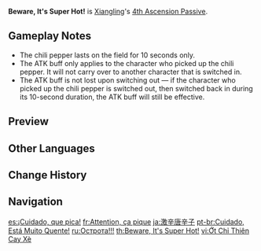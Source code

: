 {{Talent Infobox
|image         = Talent Beware, It's Super Hot!.png
|character     = Xiangling
|type          = 4th Ascension Passive
|info          = When [[Guoba Attack]]'s effects end, Guoba leaves a chili pepper on the spot where it disappeared. Picking up a chili pepper increases ATK by 10% for 10s.
|utility1      = Party ATK Increase
|utility2      = ATK Increase
|utility3      = Party
}}
'''Beware, It's Super Hot!''' is [[Xiangling]]'s [[4th Ascension Passive]].

==Gameplay Notes==
* The chili pepper lasts on the field for 10 seconds only.
*The ATK buff only applies to the character who picked up the chili pepper. It will not carry over to another character that is switched in.
*The ATK buff is not lost upon switching out &mdash; if the character who picked up the chili pepper is switched out, then switched back in during its 10-second duration, the ATK buff will still be effective.

==Preview==
{{Preview
|file=Beware, It's Super Hot! Preview
}}

==Other Languages==
{{Other Languages
|en      = Beware, It's Super Hot!
|zhs     = 绝云朝天椒
|zhs_rm  = Juéyún Cháotiān Jiāo
|zht     = 絕雲朝天椒
|zht_rm  = Juéyún Cháotiān Jiāo
|zh_tl   = Jueyun Skyward-Facing Pepper
|zh_note = {{zh|朝天椒|rm=Cháotiān Jiāo}} may be a reference to a {{w|Facing heaven pepper|specific variant of chili pepper}} originally cultivated in Central America.
|ja      = 激辛唐辛子
|ja_rm   = Gekikara Tougarashi
|ja_tl   = Extremely Spicy Chili Pepper
|ko      = {{tt|절운|絕雲}}차오톈자오
|ko_rm   = Jeol'unchaotyenjao
|ko_tl   = Jueyun Chaotian Jiao{{Sino|phonetic Korean|part=1}}
|es      = ¡Cuidado, que pica!
|es_tl   = Careful, it's spicy!
|fr      = Attention, ça pique
|fr_tl   = Beware, It's Spicy
|ru      = Острота!!!
|ru_tl   = Spicy!!!
|th      = Beware, It's Super Hot!
|vi      = Ớt Chỉ Thiên Cay Xè
|vi_tl   = Burning Hot Chili Pepper
|de      = Scharfes Teil!
|de_tl   = Hot Thing!
|id      = Beware, It's Super Hot!
|pt      = Cuidado, Está Muito Quente!
|pt_tl   = Careful, It's Very Hot!
|tr      = Dikkat, Aşırı Sıcak!
|tr_tl   = Caution, Extremely Hot!
|it      = Attenzione, S-C-O-T-T-A!
|it_tl   = Attention, I-T B-U-R-N-S!
}}

==Change History==
{{Change History|1.0}}
{{Clr}}
==Navigation==
{{Talent Navbox|Xiangling}}

[[es:¡Cuidado, que pica!]]
[[fr:Attention, ça pique]]
[[ja:激辛唐辛子]]
[[pt-br:Cuidado, Está Muito Quente!]]
[[ru:Острота!!!]]
[[th:Beware, It's Super Hot!]]
[[vi:Ớt Chỉ Thiên Cay Xè]]